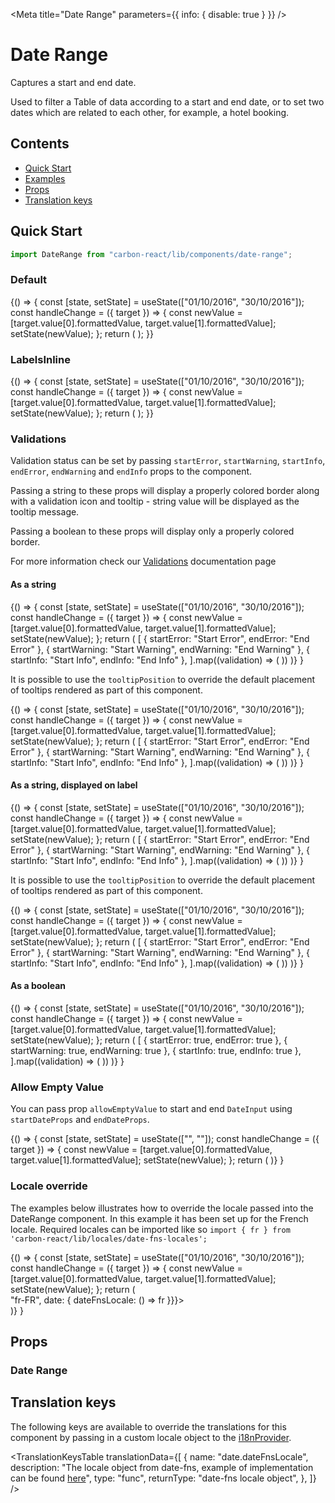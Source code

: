 

<Meta
  title="Date Range"
  parameters={{ info: { disable: true } }}
/>

# Date Range

Captures a start and end date.

Used to filter a Table of data according to a start and end date, or to set two dates which are related to each other, for example, a hotel booking.

## Contents

- [Quick Start](#quick-start)
- [Examples](#examples)
- [Props](#props)
- [Translation keys](#translation-keys)

## Quick Start

```javascript
import DateRange from "carbon-react/lib/components/date-range";
```

### Default

<Canvas>
  <Story name="default">
    {() => {
      const [state, setState] = useState(["01/10/2016", "30/10/2016"]);
      const handleChange = ({ target }) => {
        const newValue = [target.value[0].formattedValue, target.value[1].formattedValue];
        setState(newValue);
      };
      return (
        <DateRange
          startLabel="Start"
          endLabel="End"
          onChange={handleChange}
          value={state}
        />
      );
    }}
  </Story>
</Canvas>

### LabelsInline

<Canvas>
  <Story name="labelsInline">
    {() => {
      const [state, setState] = useState(["01/10/2016", "30/10/2016"]);
      const handleChange = ({ target }) => {
        const newValue = [target.value[0].formattedValue, target.value[1].formattedValue];
        setState(newValue);
      };
      return (
        <DateRange
          startLabel="Start"
          endLabel="End"
          onChange={handleChange}
          value={state}
          labelsInline
        />
      );
    }}
  </Story>
</Canvas>

### Validations

Validation status can be set by passing `startError`, `startWarning`, `startInfo`, `endError`, `endWarning` and `endInfo` props to the component.

Passing a string to these props will display a properly colored border along with a validation icon and tooltip - string value will be displayed as the tooltip message.

Passing a boolean to these props will display only a properly colored border.

For more information check our [Validations](?path=/docs/documentation-validations--page "Validations") documentation page

#### As a string

<Canvas>
  <Story name="validations - string - component">
    {() => {
      const [state, setState] = useState(["01/10/2016", "30/10/2016"]);
      const handleChange = ({ target }) => {
        const newValue = [target.value[0].formattedValue, target.value[1].formattedValue];
        setState(newValue);
      };
      return (
        [
          { startError: "Start Error", endError: "End Error" },
          { startWarning: "Start Warning", endWarning: "End Warning" },
          { startInfo: "Start Info", endInfo: "End Info" },
        ].map((validation) => (
          <DateRange
            key={`${Object.keys(validation)[0]}-string-component`}
            startLabel="Start"
            endLabel="End"
            onChange={handleChange}
            value={state}
            {...validation}
          />
        ))
      )}
    }
  </Story>
</Canvas>

It is possible to use the `tooltipPosition` to override the default placement of tooltips rendered as part of this component.

<Canvas>
  <Story
    name="validations - string - with tooltipPosition overriden - component"
    parameters={{ chromatic: { disable: true } }}
  >
    {() => {
      const [state, setState] = useState(["01/10/2016", "30/10/2016"]);
      const handleChange = ({ target }) => {
        const newValue = [target.value[0].formattedValue, target.value[1].formattedValue];
        setState(newValue);
      };
      return (
        [
          { startError: "Start Error", endError: "End Error" },
          { startWarning: "Start Warning", endWarning: "End Warning" },
          { startInfo: "Start Info", endInfo: "End Info" },
        ].map((validation) => (
          <DateRange
            key={`${Object.keys(validation)[0]}-string-component`}
            startLabel="Start"
            endLabel="End"
            value={state}
            onChange={handleChange}
            {...validation}
            tooltipPosition="top"
          />
        ))
      )}
    }
  </Story>
</Canvas>

#### As a string, displayed on label

<Canvas>
  <Story name="validations - string - label">
    {() => {
      const [state, setState] = useState(["01/10/2016", "30/10/2016"]);
      const handleChange = ({ target }) => {
        const newValue = [target.value[0].formattedValue, target.value[1].formattedValue];
        setState(newValue);
      };
      return (
        [
          { startError: "Start Error", endError: "End Error" },
          { startWarning: "Start Warning", endWarning: "End Warning" },
          { startInfo: "Start Info", endInfo: "End Info" },
        ].map((validation) => (
          <DateRange
            key={`${Object.keys(validation)[0]}-string-label`}
            startLabel="Start"
            endLabel="End"
            value={state}
            onChange={handleChange}
            validationOnLabel
            {...validation}
          />
        ))
      )}
    }
  </Story>
</Canvas>

It is possible to use the `tooltipPosition` to override the default placement of tooltips rendered as part of this component.

<Canvas>
  <Story
    name="validations - string - with tooltipPosition overriden - label"
    parameters={{ chromatic: { disable: true } }}
  >
    {() => {
      const [state, setState] = useState(["01/10/2016", "30/10/2016"]);
      const handleChange = ({ target }) => {
        const newValue = [target.value[0].formattedValue, target.value[1].formattedValue];
        setState(newValue);
      };
      return (
        [
          { startError: "Start Error", endError: "End Error" },
          { startWarning: "Start Warning", endWarning: "End Warning" },
          { startInfo: "Start Info", endInfo: "End Info" },
        ].map((validation) => (
          <DateRange
            key={`${Object.keys(validation)[0]}-string-label`}
            startLabel="Start"
            endLabel="End"
            value={state}
            onChange={handleChange}
            validationOnLabel
            {...validation}
            tooltipPosition="top"
          />
        ))
      )}
    }
  </Story>
</Canvas>

#### As a boolean

<Canvas>
  <Story name="validations - boolean">
    {() => {
      const [state, setState] = useState(["01/10/2016", "30/10/2016"]);
      const handleChange = ({ target }) => {
        const newValue = [target.value[0].formattedValue, target.value[1].formattedValue];
        setState(newValue);
      };
      return (
        [
          { startError: true, endError: true },
          { startWarning: true, endWarning: true },
          { startInfo: true, endInfo: true },
        ].map((validation) => (
          <DateRange
            key={`${Object.keys(validation)[0]}-boolean-component`}
            startLabel="Start"
            endLabel="End"
            value={state}
            onChange={handleChange}
            {...validation}
          />
        ))
      )}
    }
  </Story>
</Canvas>

### Allow Empty Value

You can pass prop `allowEmptyValue` to start and end `DateInput` using `startDateProps` and `endDateProps`.

<Canvas>
  <Story name="allowEmptyValue">
    {() => {
      const [state, setState] = useState(["", ""]);
      const handleChange = ({ target }) => {
        const newValue = [target.value[0].formattedValue, target.value[1].formattedValue];
        setState(newValue);
      };
      return (
        <DateRange
          startLabel="Start"
          endLabel="End"
          value={state}
          startDateProps={{
            allowEmptyValue: true,
          }}
          endDateProps={{
            allowEmptyValue: true,
          }}
          onChange={handleChange}
        />
      )}
    }
  </Story>
</Canvas>

### Locale override

The examples below illustrates how to override the locale passed into the DateRange component. In this example it has been set up for 
the French locale. Required locales can be imported like so `import { fr } from 'carbon-react/lib/locales/date-fns-locales';`

<Canvas>
  <Story name="locale override - example implementation" parameters={{ chromatic: { disable: true } }}>
    {() => {
      const [state, setState] = useState(["01/10/2016", "30/10/2016"]);
      const handleChange = ({ target }) => {
        const newValue = [target.value[0].formattedValue, target.value[1].formattedValue];
        setState(newValue);
      };
      return (
        <div>
          <I18nProvider locale={{locale: () => "fr-FR", date: { dateFnsLocale: () => fr }}}>
            <DateRange
              startLabel="Start"
              endLabel="End"
              value={state}
              onChange={handleChange}
            />
          </I18nProvider>
        </div>
      )}
    }
  </Story>
</Canvas>

## Props

### Date Range

<StyledSystemProps of={DateRange} noHeader margin />

## Translation keys

The following keys are available to override the translations for this component by passing in a custom locale object to the
[i18nProvider](https://carbon.sage.com/?path=/story/documentation-i18n--page).

<TranslationKeysTable
  translationData={[
    {
      name: "date.dateFnsLocale",
      description:
        "The locale object from date-fns, example of implementation can be found [here](#locale-override)",
      type: "func",
      returnType: "date-fns locale object",
    },
  ]}
/>
